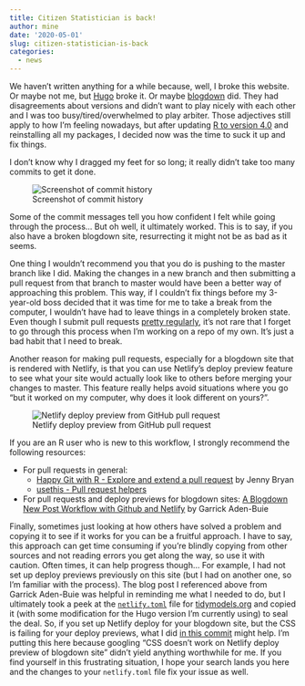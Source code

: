 ```yaml
---
title: Citizen Statistician is back!
author: mine
date: '2020-05-01'
slug: citizen-statistician-is-back
categories:
  - news
---
```


We haven't written anything for a while because, well, I broke this website. Or maybe not me, but [Hugo](https://gohugo.io/) broke it. Or maybe [blogdown](https://bookdown.org/yihui/blogdown/) did. They had disagreements about versions and didn't want to play nicely with each other and I was too busy/tired/overwhelmed to play arbiter. Those adjectives still apply to how I'm feeling nowadays, but after updating [R to version 4.0](https://blog.revolutionanalytics.com/2020/04/r-400-is-released.html) and reinstalling all my packages, I decided now was the time to suck it up and fix things.  

I don't know why I dragged my feet for so long; it really didn't take too many commits to get it done.

![Screenshot of commit history](/post/2020-05-01-citizen-statistician-is-back_files/commit-history.png)

Some of the commit messages tell you how confident I felt while going through the process... But oh well, it ultimately worked. This is to say, if you also have a broken blogdown site, resurrecting it might not be as bad as it seems. 

One thing I wouldn't recommend you that you do is pushing to the master branch like I did. Making the changes in a new branch and then submitting a pull request from that branch to master would have been a better way of approaching this problem. This way, if I couldn't fix things before my 3-year-old boss decided that it was time for me to take a break from the computer, I wouldn't have had to leave things in a completely broken state. Even though I submit pull requests [pretty regularly](https://github.com/pulls), it's not rare that I forget to go through this process when I'm working on a repo of my own. It's just a bad habit that I need to break.

Another reason for making pull requests, especially for a blogdown site that is rendered with Netlify, is that you can use Netlify's deploy preview feature to see what your site would actually look like to others before merging your changes to master. This feature really helps avoid situations where you go "but it worked on my computer, why does it look different on yours?".

![Netlify deploy preview from GitHub pull request](/post/2020-05-01-citizen-statistician-is-back_files/deploy-preview.png)

If you are an R user who is new to this workflow, I strongly recommend the following resources:

- For pull requests in general:
  - [Happy Git with R - Explore and extend a pull request](https://happygitwithr.com/pr-extend.html) by Jenny Bryan
  - [usethis - Pull request helpers](https://usethis.r-lib.org/articles/articles/pr-functions.html)
- For pull requests and deploy previews for blogdown sites: [A Blogdown New Post Workflow with Github and Netlify](https://www.garrickadenbuie.com/blog/blogdown-netlify-new-post-workflow/) by Garrick Aden-Buie

Finally, sometimes just looking at how others have solved a problem and copying it to see if it works for you can be a fruitful approach. I have to say, this approach can get time consuming if you're blindly copying from other sources and not reading errors you get along the way, so use it with caution. Often times, it can help progress though... For example, I had not set up deploy previews previously on this site (but I had on another one, so I'm familiar with the process). The blog post I referenced above from Garrick Aden-Buie was helpful in reminding me what I needed to do, but I ultimately took a peek at the [`netlify.toml`](https://github.com/tidymodels/tidymodels.org/blob/master/netlify.toml) file for [tidymodels.org](https://www.tidymodels.org/) and copied it (with some modification for the Hugo version I'm currently using) to seal the deal. So, if you set up Netlify deploy for your blogdown site, but the CSS is failing for your deploy previews, what I did [in this commit]() might help. I'm putting this here because googling "CSS doesn't work on Netlify deploy preview of blogdown site" didn't yield anything worthwhile for me. If you find yourself in this frustrating situation, I hope your search lands you here and the changes to your `netlify.toml` file fix your issue as well.

